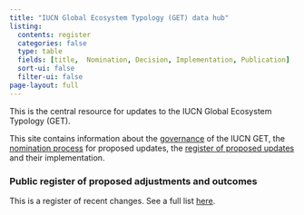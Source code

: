 ```yaml
---
title: "IUCN Global Ecosystem Typology (GET) data hub"
listing:
  contents: register
  categories: false
  type: table
  fields: [title,  Nomination, Decision, Implementation, Publication]
  sort-ui: false
  filter-ui: false
page-layout: full
---
```


This is the central resource for updates to the IUCN Global Ecosystem Typology (GET).

This site contains information about the [governance](governance.qmd) of the IUCN GET, the [nomination process](nomination.qmd) for proposed updates, the [register of proposed updates](register.qmd) and their implementation.


### Public register of proposed adjustments and outcomes

This is a register of recent changes. See a full list [here](register.qmd).